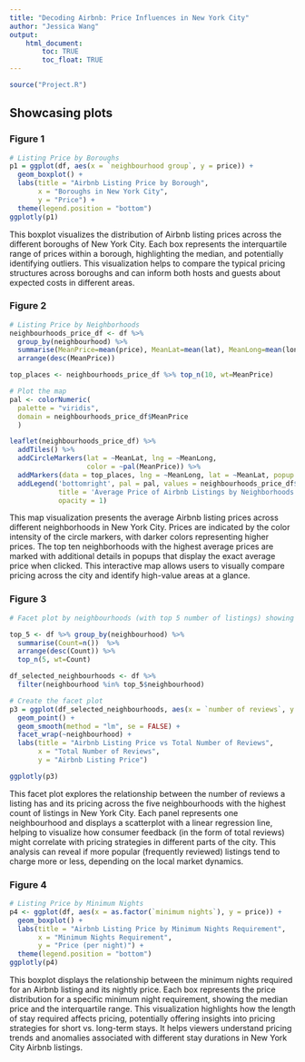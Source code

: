 ```yaml
---
title: "Decoding Airbnb: Price Influences in New York City"
author: "Jessica Wang"
output: 
    html_document:
        toc: TRUE
        toc_float: TRUE
---
```


```r
source("Project.R")
```


## Showcasing plots {.tabset}

### Figure 1

```r
# Listing Price by Boroughs
p1 = ggplot(df, aes(x = `neighbourhood group`, y = price)) +
  geom_boxplot() +
  labs(title = "Airbnb Listing Price by Borough",
       x = "Boroughs in New York City",
       y = "Price") +
  theme(legend.position = "bottom")
ggplotly(p1)
```

This boxplot visualizes the distribution of Airbnb listing prices across the different boroughs of New York City. Each box represents the interquartile range of prices within a borough, highlighting the median, and potentially identifying outliers. This visualization helps to compare the typical pricing structures across boroughs and can inform both hosts and guests about expected costs in different areas.

### Figure 2

```r
# Listing Price by Neighborhoods 
neighbourhoods_price_df <- df %>%
  group_by(neighbourhood) %>%
  summarise(MeanPrice=mean(price), MeanLat=mean(lat), MeanLong=mean(long), )  %>%
  arrange(desc(MeanPrice))

top_places <- neighbourhoods_price_df %>% top_n(10, wt=MeanPrice)

# Plot the map
pal <- colorNumeric(
  palette = "viridis",
  domain = neighbourhoods_price_df$MeanPrice
  )

leaflet(neighbourhoods_price_df) %>%
  addTiles() %>%
  addCircleMarkers(lat = ~MeanLat, lng = ~MeanLong,
                   color = ~pal(MeanPrice)) %>%
  addMarkers(data = top_places, lng = ~MeanLong, lat = ~MeanLat, popup = ~as.character(round(MeanPrice, digits=0))) %>%
  addLegend('bottomright', pal = pal, values = neighbourhoods_price_df$MeanPrice,
            title = 'Average Price of Airbnb Listings by Neighborhoods',
            opacity = 1)
```

This map visualization presents the average Airbnb listing prices across different neighborhoods in New York City. Prices are indicated by the color intensity of the circle markers, with darker colors representing higher prices. The top ten neighborhoods with the highest average prices are marked with additional details in popups that display the exact average price when clicked. This interactive map allows users to visually compare pricing across the city and identify high-value areas at a glance.


### Figure 3

```r
# Facet plot by neighbourhoods (with top 5 number of listings) showing scatterplots with linear regression lines of the total number of reviews and prices

top_5 <- df %>% group_by(neighbourhood) %>%
  summarise(Count=n())  %>%
  arrange(desc(Count)) %>%
  top_n(5, wt=Count)

df_selected_neighbourhoods <- df %>% 
  filter(neighbourhood %in% top_5$neighbourhood)

# Create the facet plot
p3 = ggplot(df_selected_neighbourhoods, aes(x = `number of reviews`, y = price)) +
  geom_point() +  
  geom_smooth(method = "lm", se = FALSE) +
  facet_wrap(~neighbourhood) + 
  labs(title = "Airbnb Listing Price vs Total Number of Reviews",
       x = "Total Number of Reviews",
       y = "Airbnb Listing Price") 

ggplotly(p3)
```

This facet plot explores the relationship between the number of reviews a listing has and its pricing across the five neighbourhoods with the highest count of listings in New York City. Each panel represents one neighbourhood and displays a scatterplot with a linear regression line, helping to visualize how consumer feedback (in the form of total reviews) might correlate with pricing strategies in different parts of the city. This analysis can reveal if more popular (frequently reviewed) listings tend to charge more or less, depending on the local market dynamics.

### Figure 4
```r
# Listing Price by Minimum Nights
p4 <- ggplot(df, aes(x = as.factor(`minimum nights`), y = price)) +
  geom_boxplot() +
  labs(title = "Airbnb Listing Price by Minimum Nights Requirement",
       x = "Minimum Nights Requirement",
       y = "Price (per night)") +
  theme(legend.position = "bottom")
ggplotly(p4)
```

This boxplot displays the relationship between the minimum nights required for an Airbnb listing and its nightly price. Each box represents the price distribution for a specific minimum night requirement, showing the median price and the interquartile range. This visualization highlights how the length of stay required affects pricing, potentially offering insights into pricing strategies for short vs. long-term stays. It helps viewers understand pricing trends and anomalies associated with different stay durations in New York City Airbnb listings.

